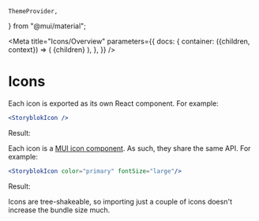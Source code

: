     ThemeProvider,
} from "@mui/material";

<Meta
    title="Icons/Overview"
    parameters={{
        docs: {
            container: ({children, context}) => (
                <DocsContainer context={context}>
                    <ThemeProvider theme={lightTheme}>
                        <CssBaseline/>
                        {children}
                    </ThemeProvider>
                </DocsContainer>
            ),
        },
    }}
/>

# Icons

Each icon is exported as its own React component. For example:

```jsx
<StoryblokIcon />
```
Result:

<StoryblokIcon />

Each icon is a [MUI icon component](https://mui.com/material-ui/icons/#main-content). As such, they share the same API. For example:

```jsx
<StoryblokIcon color="primary" fontSize="large"/>
```

Result:

<StoryblokIcon color="primary" fontSize="large"/>

Icons are tree-shakeable, so importing just a couple of icons doesn't increase the bundle size much.
